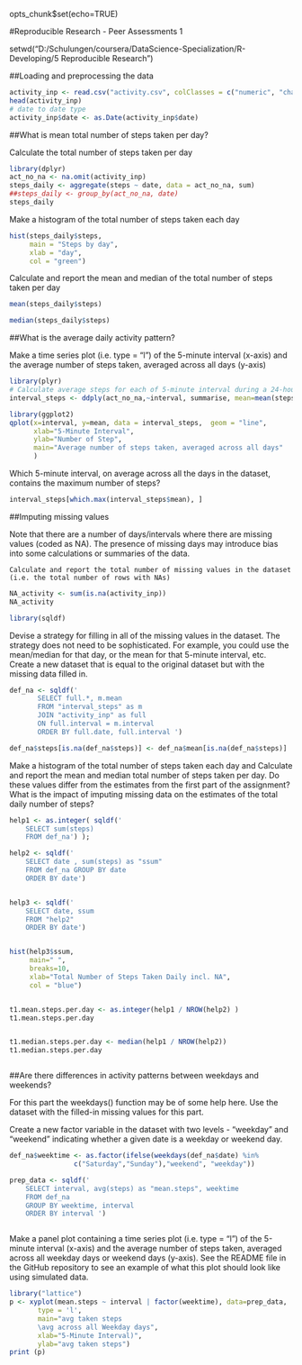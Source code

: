 opts_chunk$set(echo=TRUE)


#Reproducible Research  -  Peer Assessments 1



setwd("D:/Schulungen/coursera/DataScience-Specialization/R-Developing/5 Reproducible Research")

##Loading and preprocessing the data

```r
activity_inp <- read.csv("activity.csv", colClasses = c("numeric", "character", "numeric"))
head(activity_inp)
# date to date type
activity_inp$date <- as.Date(activity_inp$date) 
```

##What is mean total number of steps taken per day?

Calculate the total number of steps taken per day

```r
library(dplyr)
act_no_na <- na.omit(activity_inp) 
steps_daily <- aggregate(steps ~ date, data = act_no_na, sum)
##steps_daily <- group_by(act_no_na, date)
steps_daily
```

Make a histogram of the total number of steps taken each day

```r
hist(steps_daily$steps, 
     main = "Steps by day", 
     xlab = "day", 
     col = "green")

```

Calculate and report the mean and median of the total number of steps taken per day

```r
mean(steps_daily$steps)

median(steps_daily$steps)

```


##What is the average daily activity pattern?

Make a time series plot (i.e. type = "l") of the 5-minute interval (x-axis) and the average number of steps taken, averaged across all days (y-axis)


```r
library(plyr)
# Calculate average steps for each of 5-minute interval during a 24-hour period
interval_steps <- ddply(act_no_na,~interval, summarise, mean=mean(steps))

library(ggplot2)
qplot(x=interval, y=mean, data = interval_steps,  geom = "line",
      xlab="5-Minute Interval",
      ylab="Number of Step",
      main="Average number of steps taken, averaged across all days"
      )

```

Which 5-minute interval, on average across all the days in the dataset, contains the maximum number of steps?

```r
interval_steps[which.max(interval_steps$mean), ]
```



##Imputing missing values

Note that there are a number of days/intervals where there are missing values (coded as NA). The presence of missing days may introduce bias into some calculations or summaries of the data.

    Calculate and report the total number of missing values in the dataset (i.e. the total number of rows with NAs)
    
```r
NA_activity <- sum(is.na(activity_inp))
NA_activity

library(sqldf)

```

Devise a strategy for filling in all of the missing values in the dataset. The strategy does not need to be sophisticated. For example, you could use the mean/median for that day, or the mean for that 5-minute interval, etc.
Create a new dataset that is equal to the original dataset but with the missing data filled in.
    
    
```r


def_na <- sqldf('  
       SELECT full.*, m.mean
       FROM "interval_steps" as m
       JOIN "activity_inp" as full
       ON full.interval = m.interval 
       ORDER BY full.date, full.interval ') 

def_na$steps[is.na(def_na$steps)] <- def_na$mean[is.na(def_na$steps)]
```    

Make a histogram of the total number of steps taken each day and Calculate and report the mean and median total number of steps taken per day. Do these values differ from the estimates from the first part of the assignment? What is the impact of imputing missing data on the estimates of the total daily number of steps?


```r

help1 <- as.integer( sqldf(' 
    SELECT sum(steps)  
    FROM def_na') );

help2 <- sqldf(' 
    SELECT date , sum(steps) as "ssum" 
    FROM def_na GROUP BY date 
    ORDER BY date') 


help3 <- sqldf('   
    SELECT date, ssum 
    FROM "help2"
    ORDER BY date') 


hist(help3$ssum, 
     main=" ",
     breaks=10,
     xlab="Total Number of Steps Taken Daily incl. NA",
     col = "blue")


t1.mean.steps.per.day <- as.integer(help1 / NROW(help2) )
t1.mean.steps.per.day


t1.median.steps.per.day <- median(help1 / NROW(help2))
t1.median.steps.per.day



```


##Are there differences in activity patterns between weekdays and weekends?

For this part the weekdays() function may be of some help here. Use the dataset with the filled-in missing values for this part.

Create a new factor variable in the dataset with two levels - "weekday" and "weekend" indicating whether a given date is a weekday or weekend day.




```r

def_na$weektime <- as.factor(ifelse(weekdays(def_na$date) %in% 
                c("Saturday","Sunday"),"weekend", "weekday"))

prep_data <- sqldf('   
    SELECT interval, avg(steps) as "mean.steps", weektime
    FROM def_na
    GROUP BY weektime, interval
    ORDER BY interval ')



```



Make a panel plot containing a time series plot (i.e. type = "l") of the 5-minute interval (x-axis) and the average number of steps taken, averaged across all weekday days or weekend days (y-axis). See the README file in the GitHub repository to see an example of what this plot should look like using simulated data.


```r

library("lattice")
p <- xyplot(mean.steps ~ interval | factor(weektime), data=prep_data, 
       type = 'l',
       main="avg taken steps 
       \avg across all Weekday days",
       xlab="5-Minute Interval)",
       ylab="avg taken steps")
print (p)  


```
